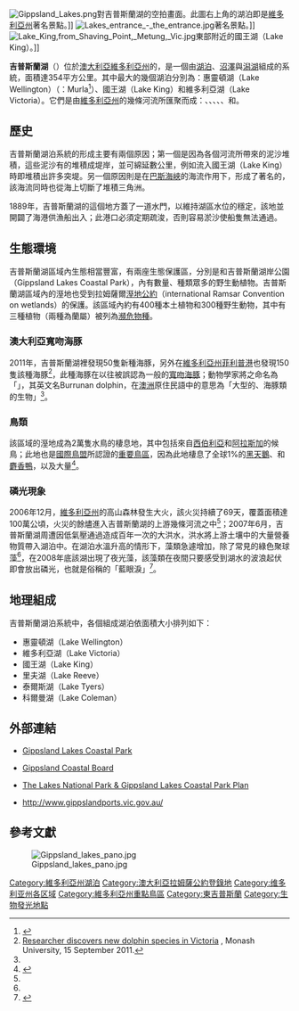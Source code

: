 [[Image:Gippsland_Lakes.png|thumb]]{{link-en|陸地衛星7號|Landsat 7}}對吉普斯蘭湖的空拍畫面。此圖右上角的湖泊即是[[維多利亞州|維多利亞州]]著名景點{{link-en|湖口小鎮|Lakes Entrance}}。]]
[[Image:Lakes_entrance_-_the_entrance.jpg|thumb]]著名景點{{link-en|湖口小鎮|Lakes Entrance}}。]]
[[Image:Lake_King,from_Shaving_Point,_Metung,_Vic.jpg|thumb]]東部{{link-en|Metung市|Metung}}附近的國王湖（Lake King）。]]

'''吉普斯蘭湖'''（{{lang-en|Gippsland Lakes}}）位於[[澳大利亞|澳大利亞]][[維多利亞州|維多利亞州]]的{{le|東吉普斯蘭|East Gippsland}}，是一個由[[湖泊|湖泊]]、[[沼澤|沼澤]]與[[潟湖|潟湖]]組成的系統，面積達354平方公里。其中最大的幾個湖泊分別為：惠靈頓湖（Lake Wellington）（{{link-en|古奈語|Gunai language}}：Murla<ref>{{Cite web |url=http://www.chaosfilter.com/wurruk/index.htm |title=Wurruk: by Vaughan Nikitin, ChaosFilter.com Online Publishing, A Story Written in an Aboriginal Ganai - Kurnai - Language - Mountain Cattlemen - Victoria - Gippsland - Aboriginal History, Myth, Legend<!-- Bot generated title --> |accessdate=2013-04-19 |archive-date=2007-10-08 |archive-url=https://web.archive.org/web/20071008195804/http://www.chaosfilter.com/wurruk/index.htm |dead-url=no }}</ref>）、國王湖（Lake King）和維多利亞湖（Lake Victoria）。它們是由[[維多利亞州|維多利亞州]]的幾條河流所匯聚而成：{{link-en|阿凡河|Avon River (Gippsland)}}、{{link-en|湯姆森河|Thomson River (Victoria)}}、{{link-en|阿凡河|Avon River (Gippsland)}}、{{link-en|拉特羅布河|Latrobe River}}、{{link-en|蜜雪兒河|Mitchell River (Victoria)}}、{{link-en|尼可森河|Nicholson River (Victoria)}}和{{link-en|坦波河|Tambo River (Victoria)}}。
==歷史==
吉普斯蘭湖泊系統的形成主要有兩個原因；第一個是因為各個河流所帶來的泥沙堆積，這些泥沙有的堆積成堤岸，並可綿延數公里，例如{{link-en|蜜雪兒河|Mitchell River (Victoria)}}流入國王湖（Lake King）時即堆積出許多突堤。另一個原因則是在[[巴斯海峽|巴斯海峽]]的海流作用下，形成了著名的{{link-en|九十哩海灘|Ninety Mile Beach (Victoria)}}，該海流同時也從海上切斷了堆積三角洲。

1889年，吉普斯蘭湖的{{link-en|湖口小鎮|Lakes Entrance}}這個地方蓋了一道水門，以維持湖區水位的穩定，該地並開闢了海港供漁船出入；此港口必須定期疏浚，否則容易淤沙使船隻無法通過。
==生態環境==
吉普斯蘭湖區域內生態相當豐富，有兩座生態保護區，分別是{{link-en|湖群國家公園|The Lakes National Park}}和吉普斯蘭湖岸公園（Gippsland Lakes Coastal Park），內有數量、種類眾多的野生動植物。吉普斯蘭湖區域內的溼地也受到拉姆薩爾[[溼地公約|溼地公約]]（international Ramsar Convention on wetlands）的保護。該區域內約有400種本土植物和300種野生動物，其中有三種植物（兩種為蘭屬）被列為[[瀕危物種|瀕危物種]]。
===澳大利亞寬吻海豚===
2011年，吉普斯蘭湖裡發現50隻新種海豚，另外在[[維多利亞州|維多利亞州]][[菲利普港|菲利普港]]也發現150隻該種海豚<ref name="Burrunan dolphin">[http://www.monash.edu.au/news/show/researcher-discovers-new-dolphin-species-in-victoria Researcher discovers new dolphin species in Victoria] {{Wayback|url=http://www.monash.edu.au/news/show/researcher-discovers-new-dolphin-species-in-victoria |date=20160303192816 }}, Monash University, 15 September 2011.</ref>，此種海豚在以往被誤認為一般的[[寬吻海豚|寬吻海豚]]；動物學家將之命名為「{{link-en|澳大利亞寬吻海豚|Burrunan dolphin}}」，其英文名Burrunan dolphin，在[[澳洲|澳洲]]原住民語中的意思為「大型的、海豚類的生物」<ref name="Burrunan dolphin"/>。

===鳥類===
該區域的溼地成為2萬隻水鳥的棲息地，其中包括來自[[西伯利亞|西伯利亞]]和[[阿拉斯加|阿拉斯加]]的候鳥；此地也是[[國際鳥盟|國際鳥盟]]所認證的[[重要鳥區|重要鳥區]]，因為此地棲息了全球1%的[[黑天鵝|黑天鵝]]、{{link-en|栗胸鴨|Chestnut Teals}}和[[麝香鴨|麝香鴨]]，以及大量{{link-en|仙女燕鷗| Fairy Terns}}<ref>{{cite web |url=http://www.birdata.com.au/iba.vm |title=IBA: Gippsland Lakes |accessdate=2012-04-19 |work=Birdata |first= |last= |publisher=Birds Australia |date= |deadurl=yes |archiveurl=https://web.archive.org/web/20110706102341/http://www.birdata.com.au/iba.vm |archivedate=2011-07-06 }}</ref>。

===磷光現象===
2006年12月，[[維多利亞州|維多利亞州]]的高山森林發生大火，該火災持續了69天，覆蓋面積達100萬公頃，火災的餘燼進入吉普斯蘭湖的上游幾條河流之中<ref name="bioluminescence"/>；2007年6月，吉普斯蘭湖周遭因低氣壓通過造成百年一次的大洪水，洪水將上游土壤中的大量營養物質帶入湖泊中。在湖泊水溫升高的情形下，藻類急遽增加，除了常見的綠色聚球藻<ref name="bioluminescence"/>，在2008年底該湖出現了夜光藻，該藻類在夜間只要感受到湖水的波浪起伏即會放出磷光，也就是俗稱的「藍眼淚」<ref name="bioluminescence">{{Cite web |url=http://philhart.com/content/bioluminescence-gippsland-lakes |title=存档副本 |access-date=2013-05-29 |archive-date=2021-01-17 |archive-url=https://web.archive.org/web/20210117223225/http://philhart.com/content/bioluminescence-gippsland-lakes |dead-url=no }}</ref>。

==地理組成==
吉普斯蘭湖泊系統中，各個組成湖泊依面積大小排列如下：
*惠靈頓湖（Lake Wellington）
*維多利亞湖（Lake Victoria）
*國王湖（Lake King）
*里夫湖（Lake Reeve）
*泰爾斯湖（Lake Tyers）
*科爾曼湖（Lake Coleman）

==外部連結==
{{commonscat-inline|East Gippsland}}

*[https://web.archive.org/web/20071006230014/http://www.parkweb.vic.gov.au/1park_display.cfm?park=108 Gippsland Lakes Coastal Park{{en}}]

*[https://web.archive.org/web/20071025190320/http://www.gcb.vic.gov.au/gippslandlakes/index.htm Gippsland Coastal Board{{en}}]

*[https://web.archive.org/web/20071031153651/http://www.parkweb.vic.gov.au/resources07/07_0197.pdf  The Lakes National Park & Gippsland Lakes Coastal Park Plan{{en}}]

*http://www.gippslandports.vic.gov.au/ {{Wayback|url=http://www.gippslandports.vic.gov.au/ |date=20210227055452 }}

==參考文獻==
{{reflist}}

[[Image:Gippsland_lakes_pano.jpg|thumb]]

{{DEFAULTSORT:Gippsland Lakes}}
[[Category:維多利亞州湖泊|Category:維多利亞州湖泊]]
[[Category:澳大利亞拉姆薩公約登錄地|Category:澳大利亞拉姆薩公約登錄地]]
[[Category:维多利亚州各区域|Category:维多利亚州各区域]]
[[Category:維多利亞州重點鳥區|Category:維多利亞州重點鳥區]]
[[Category:東吉普斯蘭|Category:東吉普斯蘭]]
[[Category:生物發光地點|Category:生物發光地點]]